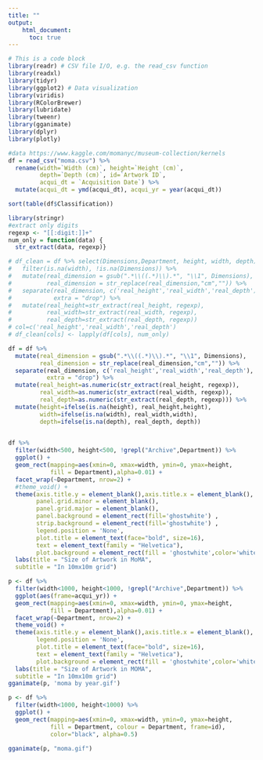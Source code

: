 ```yaml
---
title: ""
output: 
    html_document: 
      toc: true
---
```


```r
# This is a code block
library(readr) # CSV file I/O, e.g. the read_csv function
library(readxl)
library(tidyr)
library(ggplot2) # Data visualization
library(viridis)
library(RColorBrewer)
library(lubridate)
library(tweenr)
library(gganimate)
library(dplyr)
library(plotly)
```

```r
#data https://www.kaggle.com/momanyc/museum-collection/kernels
df = read_csv("moma.csv") %>%
  rename(width=`Width (cm)`, height=`Height (cm)`, 
         depth=`Depth (cm)`, id=`Artwork ID`,
         acqui_dt = `Acquisition Date`) %>%
  mutate(acqui_dt = ymd(acqui_dt), acqui_yr = year(acqui_dt))
```
```r
sort(table(df$Classification))
```

```r
library(stringr)
#extract only digits
regexp <- "[[:digit:]]+"
num_only = function(data) {
  str_extract(data, regexp)}

# df_clean = df %>% select(Dimensions,Department, height, width, depth) %>%
#   filter(is.na(width), !is.na(Dimensions)) %>%
#   mutate(real_dimension = gsub(".*\\((.*)\\).*", "\\1", Dimensions),
#          real_dimension = str_replace(real_dimension,"cm","")) %>%
#   separate(real_dimension, c('real_height','real_width','real_depth'), sep=' x ',
#            extra = "drop") %>%
#   mutate(real_height=str_extract(real_height, regexp),
#          real_width=str_extract(real_width, regexp),
#          real_depth=str_extract(real_depth, regexp))
# col=c('real_height','real_width','real_depth')
# df_clean[cols] <- lapply(df[cols], num_only)

df = df %>% 
  mutate(real_dimension = gsub(".*\\((.*)\\).*", "\\1", Dimensions),
         real_dimension = str_replace(real_dimension,"cm","")) %>%
  separate(real_dimension, c('real_height','real_width','real_depth'), sep=' x ',
           extra = "drop") %>%
  mutate(real_height=as.numeric(str_extract(real_height, regexp)),
         real_width=as.numeric(str_extract(real_width, regexp)),
         real_depth=as.numeric(str_extract(real_depth, regexp))) %>%
  mutate(height=ifelse(is.na(height), real_height,height),
         width=ifelse(is.na(width), real_width,width),
         depth=ifelse(is.na(depth), real_depth, depth))
  
```



```r
df %>% 
  filter(width<500, height<500, !grepl("Archive",Department)) %>%
  ggplot() + 
  geom_rect(mapping=aes(xmin=0, xmax=width, ymin=0, ymax=height, 
            fill = Department),alpha=0.01) +
  facet_wrap(~Department, nrow=2) +
  #theme_void() + 
  theme(axis.title.y = element_blank(),axis.title.x = element_blank(),
        panel.grid.minor = element_blank(),
        panel.grid.major = element_blank(),
        panel.background = element_rect(fill='ghostwhite') ,
        strip.background = element_rect(fill='ghostwhite') ,
        legend.position = 'None',
        plot.title = element_text(face="bold", size=16),
        text = element_text(family = "Helvetica"),
        plot.background = element_rect(fill = 'ghostwhite',color='white')) +
  labs(title = "Size of Artwork in MoMA",
  subtitle = "In 10mx10m grid")

```

```r
p <- df %>% 
  filter(width<1000, height<1000, !grepl("Archive",Department)) %>%
  ggplot(aes(frame=acqui_yr)) + 
  geom_rect(mapping=aes(xmin=0, xmax=width, ymin=0, ymax=height, 
            fill = Department),alpha=0.01) +
  facet_wrap(~Department, nrow=2) +
  theme_void() + 
  theme(axis.title.y = element_blank(),axis.title.x = element_blank(),
        legend.position = 'None',
        plot.title = element_text(face="bold", size=16),
        text = element_text(family = "Helvetica"),
        plot.background = element_rect(fill = 'ghostwhite',color='white')) +
  labs(title = "Size of Artwork in MOMA",
  subtitle = "In 10mx10m grid")
gganimate(p, 'moma by year.gif')
```


```r
p <- df %>% 
  filter(width<1000, height<1000) %>%
  ggplot() + 
  geom_rect(mapping=aes(xmin=0, xmax=width, ymin=0, ymax=height, 
            fill = Department, colour = Department, frame=id),
            color="black", alpha=0.5) 

gganimate(p, "moma.gif")

```

